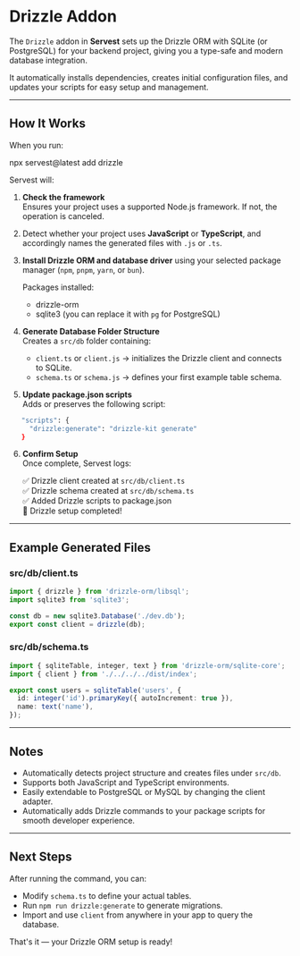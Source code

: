 # Drizzle Addon

The `Drizzle` addon in **Servest** sets up the Drizzle ORM with SQLite (or PostgreSQL) for your backend project, giving you a type-safe and modern database integration.

It automatically installs dependencies, creates initial configuration files, and updates your scripts for easy setup and management.

---

## How It Works

When you run:

npx servest@latest add drizzle

Servest will:

1. **Check the framework**  
   Ensures your project uses a supported Node.js framework. If not, the operation is canceled.

2. Detect whether your project uses **JavaScript** or **TypeScript**, and accordingly names the generated files with `.js` or `.ts`.

3. **Install Drizzle ORM and database driver** using your selected package manager (`npm`, `pnpm`, `yarn`, or `bun`).

   Packages installed:
   - drizzle-orm
   - sqlite3 (you can replace it with `pg` for PostgreSQL)

4. **Generate Database Folder Structure**  
   Creates a `src/db` folder containing:
   - `client.ts` or `client.js` → initializes the Drizzle client and connects to SQLite.
   - `schema.ts` or `schema.js` → defines your first example table schema.

5. **Update package.json scripts**  
   Adds or preserves the following script:

```bash
   "scripts": {
     "drizzle:generate": "drizzle-kit generate"
   }
```

6. **Confirm Setup**  
   Once complete, Servest logs:

   ✅ Drizzle client created at `src/db/client.ts`  
   ✅ Drizzle schema created at `src/db/schema.ts`  
   ✅ Added Drizzle scripts to package.json  
   🎉 Drizzle setup completed!

---

## Example Generated Files

### src/db/client.ts

```ts
import { drizzle } from 'drizzle-orm/libsql';
import sqlite3 from 'sqlite3';

const db = new sqlite3.Database('./dev.db');
export const client = drizzle(db);
```

### src/db/schema.ts

```ts
import { sqliteTable, integer, text } from 'drizzle-orm/sqlite-core';
import { client } from './../../../dist/index';

export const users = sqliteTable('users', {
  id: integer('id').primaryKey({ autoIncrement: true }),
  name: text('name'),
});
```

---

## Notes

- Automatically detects project structure and creates files under `src/db`.
- Supports both JavaScript and TypeScript environments.
- Easily extendable to PostgreSQL or MySQL by changing the client adapter.
- Automatically adds Drizzle commands to your package scripts for smooth developer experience.

---

## Next Steps

After running the command, you can:

- Modify `schema.ts` to define your actual tables.
- Run `npm run drizzle:generate` to generate migrations.
- Import and use `client` from anywhere in your app to query the database.

That's it — your Drizzle ORM setup is ready!
